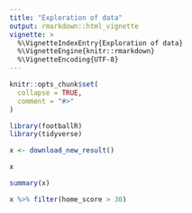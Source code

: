 ```yaml
---
title: "Exploration of data"
output: rmarkdown::html_vignette
vignette: >
  %\VignetteIndexEntry{Exploration of data}
  %\VignetteEngine{knitr::rmarkdown}
  %\VignetteEncoding{UTF-8}
---
```


```r
knitr::opts_chunk$set(
  collapse = TRUE,
  comment = "#>"
)
```

```r
library(footballR)
library(tidyverse)
```

```r

x <- download_new_result()

x

summary(x)

x %>% filter(home_score > 30)

```

